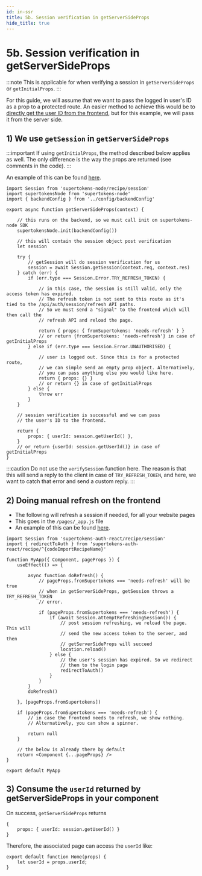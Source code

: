 ```yaml
---
id: in-ssr
title: 5b. Session verification in getServerSideProps
hide_title: true
---
```


<!-- COPY DOCS -->
<!-- ./thirdpartyemailpassword/nextjs/session-verification/in-ssr.mdx -->

# 5b. Session verification in getServerSideProps

:::note
This is applicable for when verifying a session in `getServerSideProps` or `getInitialProps`.
:::

For this guide, we will assume that we want to pass the logged in user's ID as a prop to a protected route. An easier method to achieve this would be to [directly get the user ID from the frontend](../../common-customizations/get-user-info#on-the-frontend), but for this example, we will pass it from the server side.

## 1) We use `getSession` in `getServerSideProps`

:::important
If using `getInitialProps`, the method described below applies as well. The only difference is the way the props are returned (see comments in the code).
:::

An example of this can be found [here](https://github.com/supertokens/next.js/blob/canary/examples/with-supertokens/pages/index.js#L15).


```tsx
import Session from 'supertokens-node/recipe/session'
import supertokensNode from 'supertokens-node'
import { backendConfig } from '../config/backendConfig'

export async function getServerSideProps(context) {

    // this runs on the backend, so we must call init on supertokens-node SDK
    supertokensNode.init(backendConfig())

    // this will contain the session object post verification
    let session

    try {
        // getSession will do session verification for us
        session = await Session.getSession(context.req, context.res)
    } catch (err) {
        if (err.type === Session.Error.TRY_REFRESH_TOKEN) {
            
            // in this case, the session is still valid, only the access token has expired.
            // The refresh token is not sent to this route as it's tied to the /api/auth/session/refresh API paths.
            // So we must send a "signal" to the frontend which will then call the 
            // refresh API and reload the page.

            return { props: { fromSupertokens: 'needs-refresh' } }
            // or return {fromSupertokens: 'needs-refresh'} in case of getInitialProps
        } else if (err.type === Session.Error.UNAUTHORISED) {

            // user is logged out. Since this is for a protected route,
            // we can simple send an empty prop object. Alternatively,
            // you can pass anything else you would like here.
            return { props: {} }
            // or return {} in case of getInitialProps
        } else {
            throw err
        }
    }

    // session verification is successful and we can pass
    // the user's ID to the frontend.

    return {
        props: { userId: session.getUserId() },
    }
    // or return {userId: session.getUserId()} in case of getInitialProps
}
```

:::caution
Do not use the `verifySession` function here. The reason is that this will send a reply to the client in case of `TRY_REFRESH_TOKEN`, and here, we want to catch that error and send a custom reply.
:::

## 2) Doing manual refresh on the frontend

- The following will refresh a session if needed, for all your website pages
- This goes in the `/pages/_app.js` file
- An example of this can be found [here](https://github.com/supertokens/next.js/blob/canary/examples/with-supertokens/pages/_app.js#L16).


```tsx title="/pages/_app.js"
import Session from 'supertokens-auth-react/recipe/session'
import { redirectToAuth } from 'supertokens-auth-react/recipe/^{codeImportRecipeName}'

function MyApp({ Component, pageProps }) {
    useEffect(() => {

        async function doRefresh() {
            // pageProps.fromSupertokens === 'needs-refresh' will be true
            // when in getServerSideProps, getSession throws a TRY_REFRESH_TOKEN
            // error.

            if (pageProps.fromSupertokens === 'needs-refresh') {
                if (await Session.attemptRefreshingSession()) {
                    // post session refreshing, we reload the page. This will
                    // send the new access token to the server, and then 
                    // getServerSideProps will succeed
                    location.reload()
                } else {
                    // the user's session has expired. So we redirect
                    // them to the login page
                    redirectToAuth()
                }
            }
        }
        doRefresh()

    }, [pageProps.fromSupertokens])
    
    if (pageProps.fromSupertokens === 'needs-refresh') {
        // in case the frontend needs to refresh, we show nothing.
        // Alternatively, you can show a spinner.

        return null
    }

    // the below is already there by default
    return <Component {...pageProps} />
}

export default MyApp
```

## 3) Consume the `userId` returned by getServerSideProps in your component

On success, `getServerSideProps` returns
```tsx
{
    props: { userId: session.getUserId() }
}
```

Therefore, the associated page can access the `userId` like:

```tsx
export default function Home(props) {
    let userId = props.userId;
}
```
